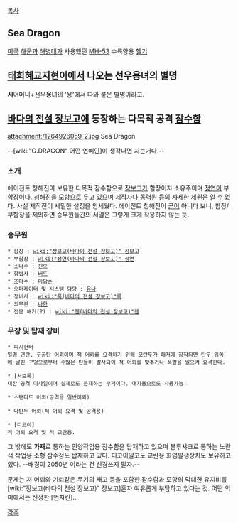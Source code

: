 [[목차]]

== Sea Dragon ==
[[미국]] [[해군]]과 [[해병대]]가 사용했던 [[MH-53]] 수륙양용 [[헬기]]

== [[태희혜교지현이]]에서 나오는 선우용녀의 별명 ==
'''시'''어머니+선우'''용'''녀의 '용'에서 따와 붙은 별명이라고.

== [[바다의 전설 장보고]]에 등장하는 다목적 공격 [[잠수함]] ==
attachment:/1264926059_2.jpg
Sea Dragon

--[wiki:"G.DRAGON" 어떤 연예인]이 생각나면 지는거다.--

=== 소개 ===
에이전트 청해진이 보유한 다목적 잠수함으로 [[장보고(바다의 전설 장보고)|장보고]]가 함장이자 소유주이며 [[정연(바다의 전설 장보고)|정연]]이 부함장이다. [[청해진#s-2|청해진]]을 모항으로 두고 있으며 제작사나 동력원 등의 자세한 제원은 알 수 없다. 사실 제작진이 세밀한 설정을 안세웠다. 에이전트 청해진이 [[군]]이 아니다 보니, 함장/부함장을 제외하면 승무원들간의 서열은 그렇게 크게 작용하지 않는 듯.
=== 승무원 ===
 * 함장 : [[wiki:"장보고(바다의 전설 장보고)" 장보고]]
 * 부함장 : [[wiki:"정연(바다의 전설 장보고)" 정연]]
 * 소나수 : [[진오]]
 * 항법사 : [[버드]]
 * 조타수 : [[마담손]]
 * 오퍼레이터 및 시스템 담당 : [[유나]]
 * 정비사 : [[wiki:"록(바다의 전설 장보고)"록]]
 * 의무관 : [[나한]]
 * 전문 해커(?) : [[wiki:"젠(바다의 전설 장보고)"젠]]
 
=== 무장 및 탑재 장비 ===
 * 피시헌터 
 일명 연탄, 구공탄 어뢰이며 적 어뢰를 요격하기 위해 모탄두가 해저에 장착되면 탄두 위쪽에 달린 구멍으로부터 수많은 탄들이 발사되어 적 어뢰를 맞추거나 폭발을 일으켜 요격한다.

 * [서브록]
 대잠 공격 미사일이며 실제로도 존재하는 무기이다. 대지용으로도 사용가능.

 * 스탠다드 어뢰(공격용 일반어뢰)

 * 다탄두 어뢰(적 어뢰 요격 및 공격용) 

 * [디코이]
 적 어뢰 요격 및 적 교란용.

그 밖에도 '''가재'''로 통하는 인양작업용 잠수함을 탑재하고 있으며 블루샤크로 통하는 노란색 작업용 소형 잠수정도 탑재하고 있다. 디코이말고도 교란용 화염발생장치도 보유하고 있다. --배경이 2050년 이라는 건 신경쓰지 말자.--
 
문제는 저 어뢰와 기뢰같은 무기의 재고 등을 포함한 잠수함과 모항의 막대한 유지비를[wiki:"장보고(바다의 전설 장보고)" 장보고]혼자 여유롭게 부담하고 있다는 것. 어떤 의미에서는 진정한 [먼치킨]...  

[[각주]]
